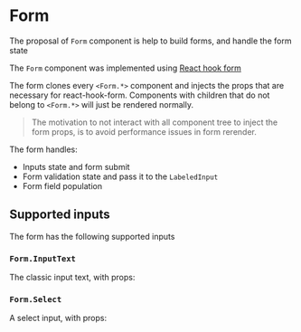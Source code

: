 


<Meta of={FormStories} />

# Form

The proposal of `Form` component is help to build forms, and handle the form state

The `Form` component was implemented using [React hook form](https://react-hook-form.com/)

The form clones every `<Form.*>` component and injects the props that are necessary for react-hook-form.
Components with children that do not belong to `<Form.*>` will just be rendered normally.

> The motivation to not interact with all component tree to inject the form props, is to avoid performance issues in form rerender.

The form handles:

- Inputs state and form submit
- Form validation state and pass it to the `LabeledInput`
- Form field population

## Supported inputs

The form has the following supported inputs

### `Form.InputText`

The classic input text, with props:

<ArgTypes of={InputText} />

### `Form.Select`

A select input, with props:

<ArgTypes of={Select} />
